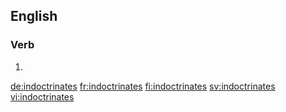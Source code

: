 ==English==

===Verb===
{{head|en|verb form}}

# {{en-third-person singular of|indoctrinate}}

[[de:indoctrinates]]
[[fr:indoctrinates]]
[[fi:indoctrinates]]
[[sv:indoctrinates]]
[[vi:indoctrinates]]